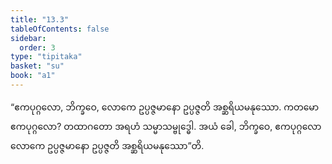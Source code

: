 ```yaml
---
title: "13.3"
tableOfContents: false
sidebar:
  order: 3
type: "tipitaka"
basket: "su"
book: "a1"
---
```



<DynamicBreadcrumb />

<Division number="172" book="a1" e="ch" v="15" p="22">

<Paragraph number="265" book="a1">
“ဧကပုဂ္ဂလော, ဘိက္ခဝေ, လောကေ ဥပ္ပဇ္ဇမာနော ဥပ္ပဇ္ဇတိ အစ္ဆရိယမနုဿော. ကတမော ဧကပုဂ္ဂလော? တထာဂတော အရဟံ သမ္မာသမ္ဗုဒ္ဓေါ. အယံ ခေါ, ဘိက္ခဝေ, ဧကပုဂ္ဂလော လောကေ ဥပ္ပဇ္ဇမာနော ဥပ္ပဇ္ဇတိ အစ္ဆရိယမနုဿော”တိ.
</Paragraph>
</Division>